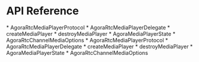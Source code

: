 
# API Reference

<PlatformWrapper platform="ios">
* <Link to = "{{Global.API_REF_IOS_ROOT_RTC_KIT}}/agorartcmediaplayerprotocol">AgoraRtcMediaPlayerProtocol</Link>
* <Link to = "{{Global.API_REF_IOS_ROOT_RTC_KIT}}/agorartcmediaplayerdelegate">AgoraRtcMediaPlayerDelegate</Link>
* <Link to = "{{Global.API_REF_IOS_ROOT_RTC_ENGINE_KIT}}/createmediaplayer(with:)">createMediaPlayer</Link>
* <Link to = "{{Global.API_REF_IOS_ROOT_RTC_ENGINE_KIT}}/destroymediaplayer(_:)">destroyMediaPlayer</Link>
* <Link to = "{{Global.API_REF_IOS_ROOT_RTC_KIT}}/agoramediaplayerstate">AgoraMediaPlayerState</Link>
* <Link to = "{{Global.API_REF_IOS_ROOT_RTC_KIT}}/agorartcchannelmediaoptions">AgoraRtcChannelMediaOptions</Link>
</PlatformWrapper>
<PlatformWrapper platform="macos">
* <Link to = "{{Global.API_REF_MACOS_ROOT_RTC_KIT}}/agorartcmediaplayerprotocol">AgoraRtcMediaPlayerProtocol</Link>
* <Link to = "{{Global.API_REF_MACOS_ROOT_RTC_KIT}}/agorartcmediaplayerdelegate">AgoraRtcMediaPlayerDelegate</Link>
* <Link to = "{{Global.API_REF_MACOS_ROOT_RTC_ENGINE_KIT}}/createmediaplayer(with:)">createMediaPlayer</Link>
* <Link to = "{{Global.API_REF_MACOS_ROOT_RTC_ENGINE_KIT}}/destroymediaplayer(_:)">destroyMediaPlayer</Link>
* <Link to = "{{Global.API_REF_MACOS_ROOT_RTC_KIT}}/agoramediaplayerstate">AgoraMediaPlayerState</Link>
* <Link to = "{{Global.API_REF_MACOS_ROOT_RTC_KIT}}/agorartcchannelmediaoptions">AgoraRtcChannelMediaOptions</Link>
</PlatformWrapper>
